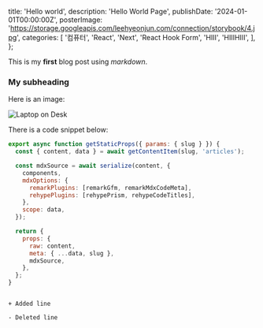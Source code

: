   title: 'Hello world',
  description: 'Hello World Page',
  publishDate: '2024-01-01T00:00:00Z',
  posterImage:
    'https://storage.googleapis.com/leehyeonjun.com/connection/storybook/4.jpg',
  categories: [
    '컴퓨터',
    'React',
    'Next',
    'React Hook Form',
    'HIII',
    'HIIIHIII',
  ],
};

This is my **first** blog post using _markdown_.

### My subheading

Here is an image:

![Laptop on Desk](/img/laptop.jpg)

There is a code snippet below:

```jsx:index.jsx {1-5} showLineNumbers
export async function getStaticProps({ params: { slug } }) {
  const { content, data } = await getContentItem(slug, 'articles');

  const mdxSource = await serialize(content, {
    components,
    mdxOptions: {
      remarkPlugins: [remarkGfm, remarkMdxCodeMeta],
      rehypePlugins: [rehypePrism, rehypeCodeTitles],
    },
    scope: data,
  });

  return {
    props: {
      raw: content,
      meta: { ...data, slug },
      mdxSource,
    },
  };
}
```

```diff:diff

+ Added line

- Deleted line
```
